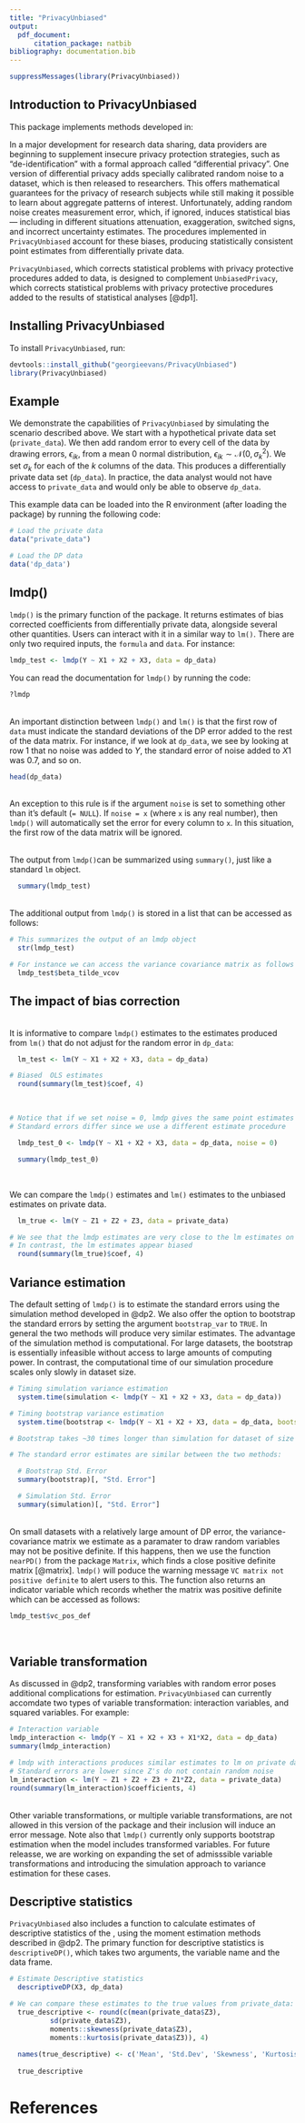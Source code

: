 ```yaml
---
title: "PrivacyUnbiased"
output:  
  pdf_document:
      citation_package: natbib
bibliography: documentation.bib
---
```

  
```r
suppressMessages(library(PrivacyUnbiased))
```



##  Introduction to PrivacyUnbiased 

This package implements methods developed in: 

\begin{itemize}
\item Evans, Georgina, and Gary King (2020): \textit{“Statistically Valid Inferences from Differentially Private Data Releases"}. In: URL: \url{https://gking.harvard.edu/dpd}.
\end{itemize}

In a major development for research data sharing, data providers are beginning to supplement insecure privacy protection strategies, such as "de-identification" with a formal approach called "differential privacy". One version of differential privacy adds specially calibrated random noise to a dataset, which is then released to researchers. This offers mathematical guarantees for the privacy of research subjects while still making it possible to learn about aggregate patterns of interest. Unfortunately, adding random noise creates measurement error, which, if ignored, induces statistical bias --- including in different situations attenuation, exaggeration, switched signs, and incorrect uncertainty estimates. The procedures implemented in `PrivacyUnbiased` account for these biases, producing statistically consistent point estimates from differentially private data. 

`PrivacyUnbiased`, which corrects statistical problems with privacy protective procedures added to data, is designed to complement `UnbiasedPrivacy`, which corrects statistical problems with privacy protective procedures added to the results of statistical analyses [@dp1].

## Installing PrivacyUnbiased 

To install `PrivacyUnbiased`, run:
  
```r
devtools::install_github("georgieevans/PrivacyUnbiased")
library(PrivacyUnbiased)

```

## Example

We demonstrate the capabilities of `PrivacyUnbiased` by simulating the scenario described above. We start with a hypothetical private data set (`private_data`). We then add random error to every cell of the data by drawing errors, $\epsilon_{ik}$, from a mean $0$ normal distribution, $\epsilon_{ik} \sim \mathcal{N}(0, \sigma_k^2)$. We set $\sigma_k$ for each of the $k$ columns of the data.  This produces a differentially private data set (`dp_data`). In practice, the data analyst would not have access to `private_data` and would only be able to observe `dp_data`.

This example data can be loaded into the R environment (after loading the package) by running the following code: 

```r

# Load the private data
data("private_data")

# Load the DP data
data('dp_data')
```


## lmdp()

`lmdp()` is the primary function of the package. It returns estimates of bias corrected coefficients from differentially private data, alongside several other quantities. Users can interact with it in a similar way to `lm()`. There are only two required inputs, the `formula` and  `data`. For instance: 
\
```r
lmdp_test <- lmdp(Y ~ X1 + X2 + X3, data = dp_data)

```

You can read the documentation for `lmdp()` by running the code: 

```r
?lmdp
```
\
An important distinction between `lmdp()` and `lm()` is that the first row of `data` must indicate the standard deviations of the DP error added to the rest of the data matrix. For instance, if we look at `dp_data`, we see by looking at row $1$ that no noise was added to $Y$, the standard error of noise added to $X1$ was $0.7$, and so on. 

```r
head(dp_data)
```
\
An exception to this rule is if the argument `noise` is set to something other than it's default (`= NULL`). If `noise = x` (where `x` is any real number), then `lmdp()` will automatically set the error for every column to `x`. In this situation, the first row of the data matrix will be ignored.


\
The output from `lmdp()`can be summarized using `summary()`, just like a standard `lm` object. 

```r
  summary(lmdp_test)
```
\
The additional output from `lmdp()` is stored in a list that can be accessed as follows: 
  
```r
# This summarizes the output of an lmdp object
  str(lmdp_test)

# For instance we can access the variance covariance matrix as follows
  lmdp_test$beta_tilde_vcov
```


## The impact of bias correction 

\
It is informative to compare `lmdp()` estimates to the estimates produced from `lm()` that do not adjust for the random error in `dp_data`: 
  
```r

  lm_test <- lm(Y ~ X1 + X2 + X3, data = dp_data)

# Biased  OLS estimates
  round(summary(lm_test)$coef, 4)
```
\

```r
# Notice that if we set noise = 0, lmdp gives the same point estimates as lm()
# Standard errors differ since we use a different estimate procedure 

  lmdp_test_0 <- lmdp(Y ~ X1 + X2 + X3, data = dp_data, noise = 0)

  summary(lmdp_test_0)

```

\ 

We can compare the `lmdp()` estimates and `lm()` estimates to the unbiased estimates on private data. 

```r
  lm_true <- lm(Y ~ Z1 + Z2 + Z3, data = private_data)

# We see that the lmdp estimates are very close to the lm estimates on private data
# In contrast, the lm estimates appear biased 
  round(summary(lm_true)$coef, 4)
```



## Variance estimation 

The default setting of `lmdp()` is to estimate the standard errors using the simulation method developed in @dp2. We also offer the option to bootstrap the standard errors by setting the argument `bootstrap_var` to  `TRUE`. In general the two methods will  produce very similar estimates. The advantage of the simulation method is computational. For large datasets, the bootstrap is essentially infeasible without access to large amounts of computing power. In contrast, the computational time of our simulation procedure scales only slowly in dataset size. 

```r

# Timing simulation variance estimation
  system.time(simulation <- lmdp(Y ~ X1 + X2 + X3, data = dp_data))

# Timing bootstrap variance estimation 
  system.time(bootstrap <- lmdp(Y ~ X1 + X2 + X3, data = dp_data, bootstrap_var = TRUE))

# Bootstrap takes ~30 times longer than simulation for dataset of size N = 100000

# The standard error estimates are similar between the two methods: 

  # Bootstrap Std. Error
  summary(bootstrap)[, "Std. Error"]

  # Simulation Std. Error
  summary(simulation)[, "Std. Error"]
```

\
On small datasets with a relatively large amount of DP error, the variance-covariance matrix 
we estimate as a paramater to draw random variables may not be positive definite. If this happens, then we use the function `nearPD()` from the package `Matrix`, which finds a close positive definite matrix [@matrix]. `lmdp()` will poduce the warning message `VC matrix not positive definite` to alert users to this. The function also returns an indicator variable which records whether the matrix was positive definite which can be accessed as follows:

```r
lmdp_test$vc_pos_def
```
\

## Variable transformation

As discussed in @dp2, transforming variables with random error poses additional complications for estimation. `PrivacyUnbiased` can currently accomdate two types of variable transformation: interaction variables, and squared variables. For example: 


```r

# Interaction variable
lmdp_interaction <- lmdp(Y ~ X1 + X2 + X3 + X1*X2, data = dp_data)
summary(lmdp_interaction)

# lmdp with interactions produces similar estimates to lm on private data
# Standard errors are lower since Z's do not contain random noise 
lm_interaction <- lm(Y ~ Z1 + Z2 + Z3 + Z1*Z2, data = private_data)
round(summary(lm_interaction)$coefficients, 4)

```
\
Other variable transformations, or multiple variable transformations, are not allowed in this version of the package and their inclusion will induce an error message. Note also that `lmdp()` currently only supports bootstrap estimation when the model includes transformed variables. For future releasse, we are working on expanding the set of admisssible variable transformations and introducing the simulation approach to variance estimation for these cases. 


## Descriptive statistics

`PrivacyUnbiased` also includes a function to calculate estimates of descriptive statistics of the \textit{private data}, using the moment estimation methods described in @dp2. The primary function for descriptive statistics is `descriptiveDP()`, which takes two arguments, the variable name and the data frame. 

```r

# Estimate Descriptive statistics 
  descriptiveDP(X3, dp_data)

# We can compare these estimates to the true values from private_data:
  true_descriptive <- round(c(mean(private_data$Z3),
          sd(private_data$Z3),  
          moments::skewness(private_data$Z3),
          moments::kurtosis(private_data$Z3)), 4)
  
  names(true_descriptive) <- c('Mean', 'Std.Dev', 'Skewness', 'Kurtosis')
  
  true_descriptive
```

# References
